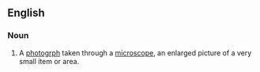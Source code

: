 ==English==

===Noun===
{{en-noun}}

#A [[photogrph]] taken through a [[microscope]], an enlarged picture of a very small item or area.